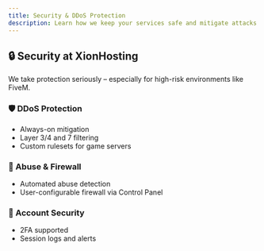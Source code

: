 ---
title: Security & DDoS Protection
description: Learn how we keep your services safe and mitigate attacks with advanced DDoS protection.
---

## 🔒 Security at XionHosting

We take protection seriously – especially for high-risk environments like FiveM.

### 🛡️ DDoS Protection
- Always-on mitigation
- Layer 3/4 and 7 filtering
- Custom rulesets for game servers

### 🧯 Abuse & Firewall
- Automated abuse detection
- User-configurable firewall via Control Panel

### 🔐 Account Security
- 2FA supported
- Session logs and alerts

